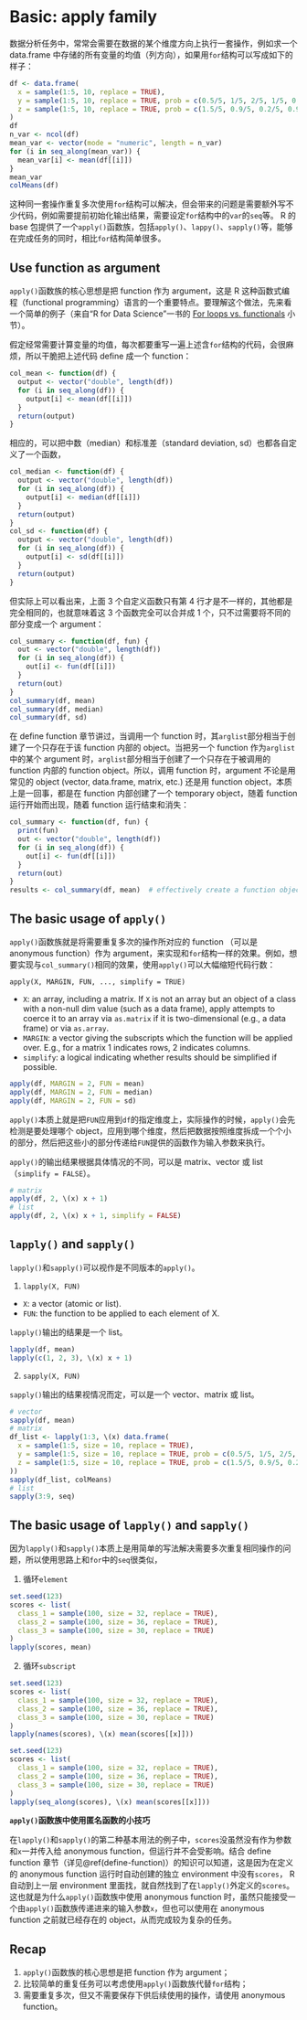 # Basic: apply family {#apply-family}

数据分析任务中，常常会需要在数据的某个维度方向上执行一套操作，例如求一个 data.frame 中存储的所有变量的均值（列方向），如果用`for`结构可以写成如下的样子：
```r
df <- data.frame(
  x = sample(1:5, 10, replace = TRUE),
  y = sample(1:5, 10, replace = TRUE, prob = c(0.5/5, 1/5, 2/5, 1/5, 0.5/5)), 
  z = sample(1:5, 10, replace = TRUE, prob = c(1.5/5, 0.9/5, 0.2/5, 0.9/5, 1.5/5))
)
df
n_var <- ncol(df)
mean_var <- vector(mode = "numeric", length = n_var)
for (i in seq_along(mean_var)) {
  mean_var[i] <- mean(df[[i]])
}
mean_var
colMeans(df)
```

这种同一套操作重复多次使用`for`结构可以解决，但会带来的问题是需要额外写不少代码，例如需要提前初始化输出结果，需要设定`for`结构中的`var`的`seq`等。 R 的 base 包提供了一个`apply()`函数族，包括`apply()`、`lappy()`、`sapply()`等，能够在完成任务的同时，相比`for`结构简单很多。


## Use function as argument

`apply()`函数族的核心思想是把 function 作为 argument，这是 R 这种函数式编程（functional programming）语言的一个重要特点。要理解这个做法，先来看一个简单的例子（来自“R for Data Science”一书的 [For loops vs. functionals](https://r4ds.had.co.nz/iteration.html?q=apply#for-loops-vs.-functionals) 小节）。

假定经常需要计算变量的均值，每次都要重写一遍上述含`for`结构的代码，会很麻烦，所以干脆把上述代码 define 成一个 function：
```r
col_mean <- function(df) {
  output <- vector("double", length(df))
  for (i in seq_along(df)) {
    output[i] <- mean(df[[i]])
  }
  return(output)
}
```

相应的，可以把中数（median）和标准差（standard deviation, sd）也都各自定义了一个函数，
```r
col_median <- function(df) {
  output <- vector("double", length(df))
  for (i in seq_along(df)) {
    output[i] <- median(df[[i]])
  }
  return(output)
}
col_sd <- function(df) {
  output <- vector("double", length(df))
  for (i in seq_along(df)) {
    output[i] <- sd(df[[i]])
  }
  return(output)
}
```

但实际上可以看出来，上面 3 个自定义函数只有第 4 行才是不一样的，其他都是完全相同的，也就意味着这 3 个函数完全可以合并成 1 个，只不过需要将不同的部分变成一个 argument：
```r
col_summary <- function(df, fun) {
  out <- vector("double", length(df))
  for (i in seq_along(df)) {
    out[i] <- fun(df[[i]])
  }
  return(out)
}
col_summary(df, mean)
col_summary(df, median)
col_summary(df, sd)
```

在 define function 章节讲过，当调用一个 function 时，其`arglist`部分相当于创建了一个只存在于该 function 内部的 object。当把另一个 function 作为`arglist`中的某个 argument 时，`arglist`部分相当于创建了一个只存在于被调用的 function 内部的 function object。所以，调用 function 时，argument 不论是用常见的 object (vector, data.frame, matrix, etc.) 还是用 function object，本质上是一回事，都是在 function 内部创建了一个 temporary object，随着 function 运行开始而出现，随着 function 运行结束和消失：
```r
col_summary <- function(df, fun) {
  print(fun)
  out <- vector("double", length(df))
  for (i in seq_along(df)) {
    out[i] <- fun(df[[i]])
  }
  return(out)
}
results <- col_summary(df, mean)  # effectively create a function object "fun" whose value is the function body of mean()
```


## The basic usage of `apply()`

`apply()`函数族就是将需要重复多次的操作所对应的 function （可以是 anonymous function）作为 argument，来实现和`for`结构一样的效果。例如，想要实现与`col_summary()`相同的效果，使用`apply()`可以大幅缩短代码行数：

`apply(X, MARGIN, FUN, ..., simplify = TRUE)`

- `X`: an array, including a matrix. If `X` is not an array but an object of a class with a non-null dim value (such as a data frame), apply attempts to coerce it to an array via `as.matrix` if it is two-dimensional (e.g., a data frame) or via `as.array`.
- `MARGIN`: a vector giving the subscripts which the function will be applied over. E.g., for a matrix 1 indicates rows, 2 indicates columns.
- `simplify`: a logical indicating whether results should be simplified if possible. 

```r
apply(df, MARGIN = 2, FUN = mean)
apply(df, MARGIN = 2, FUN = median)
apply(df, MARGIN = 2, FUN = sd)
```

`apply()`本质上就是把`FUN`应用到`df`的指定维度上，实际操作的时候，`apply()`会先检测是要处理哪个 object，应用到哪个维度，然后把数据按照维度拆成一个个小的部分，然后把这些小的部分传递给`FUN`提供的函数作为输入参数来执行。

`apply()`的输出结果根据具体情况的不同，可以是 matrix、vector 或 list（`simplify = FALSE`）。

```r
# matrix
apply(df, 2, \(x) x + 1)
# list
apply(df, 2, \(x) x + 1, simplify = FALSE)
```

## `lapply()` and `sapply()`

`lapply()`和`sapply()`可以视作是不同版本的`apply()`。

1. `lapply(X, FUN)`

- `X`: a vector (atomic or list).
- `FUN`: the function to be applied to each element of X.

`lapply()`输出的结果是一个 list。
```r
lapply(df, mean)
lapply(c(1, 2, 3), \(x) x + 1)
```

2. `sapply(X, FUN)`

`sapply()`输出的结果视情况而定，可以是一个 vector、matrix 或 list。
```r
# vector
sapply(df, mean)
# matrix
df_list <- lapply(1:3, \(x) data.frame(
  x = sample(1:5, size = 10, replace = TRUE),
  y = sample(1:5, size = 10, replace = TRUE, prob = c(0.5/5, 1/5, 2/5, 1/5, 0.5/5)), 
  z = sample(1:5, size = 10, replace = TRUE, prob = c(1.5/5, 0.9/5, 0.2/5, 0.9/5, 1.5/5))
))
sapply(df_list, colMeans)
# list
sapply(3:9, seq)
```


## The basic usage of `lapply()` and `sapply()`

因为`lapply()`和`sapply()`本质上是用简单的写法解决需要多次重复相同操作的问题，所以使用思路上和`for`中的`seq`很类似，

1. 循环`element`

```r
set.seed(123)
scores <- list(
  class_1 = sample(100, size = 32, replace = TRUE),
  class_2 = sample(100, size = 36, replace = TRUE),
  class_3 = sample(100, size = 30, replace = TRUE)
)
lapply(scores, mean)
```

2. 循环`subscript`

```r
set.seed(123)
scores <- list(
  class_1 = sample(100, size = 32, replace = TRUE),
  class_2 = sample(100, size = 36, replace = TRUE),
  class_3 = sample(100, size = 30, replace = TRUE)
)
lapply(names(scores), \(x) mean(scores[[x]]))
```

```r
set.seed(123)
scores <- list(
  class_1 = sample(100, size = 32, replace = TRUE),
  class_2 = sample(100, size = 36, replace = TRUE),
  class_3 = sample(100, size = 30, replace = TRUE)
)
lapply(seq_along(scores), \(x) mean(scores[[x]]))
```


**`apply()`函数族中使用匿名函数的小技巧**

在`lapply()`和`sapply()`的第二种基本用法的例子中，`scores`没虽然没有作为参数和`x`一并传入给 anonymous function，但运行并不会受影响。结合 define function 章节（详见\@ref(define-function)）的知识可以知道，这是因为在定义的 anonymous function 运行时自动创建的独立 environment 中没有`scores`， R 自动到上一层 environment 里面找，就自然找到了在`lapply()`外定义的`scores`。这也就是为什么`apply()`函数族中使用 anonymous function 时，虽然只能接受一个由`apply()`函数族传递进来的输入参数`x`，但也可以使用在 anonymous function 之前就已经存在的 object，从而完成较为复杂的任务。


## Recap

1. `apply()`函数族的核心思想是把 function 作为 argument；
2. 比较简单的重复任务可以考虑使用`apply()`函数族代替`for`结构；
3. 需要重复多次，但又不需要保存下供后续使用的操作，请使用 anonymous function。